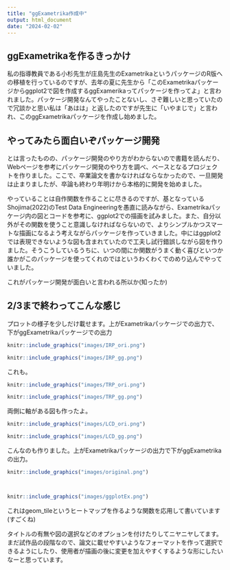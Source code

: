 ```yaml
---
title: "ggExametrika作成中"
output: html_document
date: "2024-02-02"
---
```


## ggExametrikaを作るきっかけ

私の指導教員である小杉先生が庄島先生のExametrikaというパッケージのR版への移植を行っているのですが、去年の夏に先生から「このExametrikaパッケージからggplot2で図を作成するggExamerikaってパッケージを作ってよ」と言われました。パッケージ開発なんてやったことないし、さぞ難しいと思っていたので冗談かと思い私は「あはは」と返したのですが先生に「いやまじで」と言われ、このggExametrikaパッケージを作成し始めました。

## やってみたら面白いぞパッケージ開発

とは言ったものの、パッケージ開発のやり方がわからないので書籍を読んだり、Webページを参考にパッケージ開発のやり方を調べ、ベースとなるプロジェクトを作りました。ここで、卒業論文を書かなければならなかったので、一旦開発は止まりましたが、卒論も終わり年明けから本格的に開発を始めました。


やっていることは自作関数を作ることに尽きるのですが、基となっているShojima(2022)のTest Data Engineeringを愚直に読みながら、Exametrikaパッケージ内の図とコードを参考に、ggplot2での描画を試みました。また、自分以外がその関数を使うこと意識しなければならないので、よりシンプルかつスマートな描画になるよう考えながらパッケージを作っていきました。中にはggplot2では表現できないような図も含まれていたので工夫し試行錯誤しながら図を作りました。そうこうしているうちに、いつの間にか関数がうまく動く喜びといつか誰かがこのパッケージを使ってくれのではというわくわくでのめり込んでやっていました。


これがパッケージ開発が面白いと言われる所以か(知ったか)

## 2/3まで終わってこんな感じ


プロットの様子を少しだけ載せます。上がExametrikaパッケージでの出力で、下がggExametrikaパッケージでの出力
```r

knitr::include_graphics("images/IRP_ori.png")

knitr::include_graphics("images/IRP_gg.png")

```

これも。

```r

knitr::include_graphics("images/TRP_ori.png")

knitr::include_graphics("images/TRP_gg.png")

```

両側に軸がある図も作ったよ。

```r

knitr::include_graphics("images/LCD_ori.png")

knitr::include_graphics("images/LCD_gg.png")

```

こんなのも作りました。上がExametrikaパッケージの出力で下がggExametrikaの出力。

```r

knitr::include_graphics("images/original.png")



knitr::include_graphics("images/ggplotEx.png")

```

これはgeom_tileというヒートマップを作るような関数を応用して書いています(すごくね)

タイトルの有無や図の選択などのオプションを付けたりしてニヤニヤしてます。まだ試作品の段階なので、論文に載せやすいようなフォーマットを作って選択できるようにしたり、使用者が描画の後に変更を加えやすくするような形にしたいなーと思っています。
